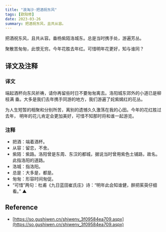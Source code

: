 ```yaml
---
title: "浪淘沙·把酒祝东风"
tags: [欧阳修]
date: 2023-03-26
summary: 把酒祝东风，且共从容。
---
```


把酒祝东风，且共从容。垂杨紫陌洛城东。总是当时携手处，游遍芳丛。

聚散苦匆匆，此恨无穷。今年花胜去年红。可惜明年花更好，知与谁同？

## 译文及注释

### 译文

端起酒杯向东风祈祷，请你再留些时日不要匆匆离去。洛阳城东郊外的小道已是柳枝满
垂。大多是我们去年携手同游的地方，我们游遍了姹紫嫣红的花丛。

为人生短暂的相聚和分别所苦，离别的遗憾久久激荡在我的心田。今年的花红胜过去年，
明年的花儿肯定会更加美好，可惜不知那时将和谁一起游览。

### 注释

- 把酒：端着酒杯。
- 从容：留恋，不舍。
- 紫陌：紫路。洛阳曾是东周、东汉的都城，据说当时曾用紫色土铺路，故名。此指洛阳的道路。
- 洛城：指洛阳。
- 总是：大多是，都是。
- 匆匆：形容时间匆促。
- “可惜”两句：杜甫《九日蓝田崔氏庄》诗：“明年此会知谁健，醉把茱萸仔细看。” ▲

## Reference

- [https://so.gushiwen.cn/shiwenv_3f09584ea709.aspx](https://so.gushiwen.cn/shiwenv_3f09584ea709.aspx)